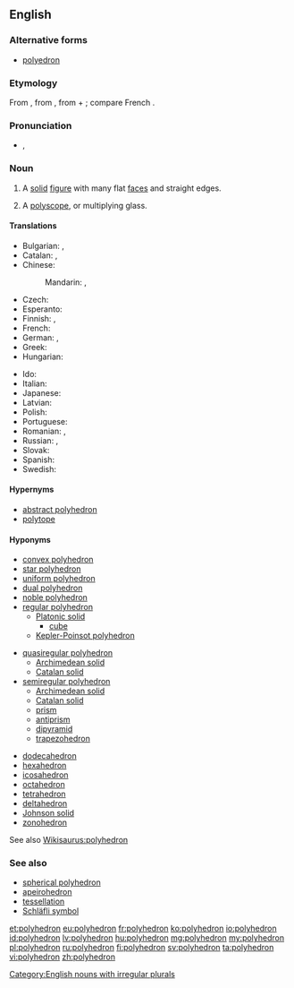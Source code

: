 ==English==
{{wikipedia}}

===Alternative forms===
* [[polyedron]]

===Etymology===
From {{etyl|NL.|en}}, from {{etyl|grc|en}} {{term|πολύεδρον|sc=polytonic|tr=poluedron|lang=grc}}, from {{term|πολύς||many|tr=polus|lang=grc}} + {{term|ἕδρα||seat|tr=hedra|lang=grc}}; compare French {{term|polyèdre|lang=fr}}.

===Pronunciation===
* {{a|UK}} {{enPR|pŏlēhē'drən}}, {{IPA|/pɒliˈhiːdrən/|lang=en}}

===Noun===
{{en-noun|polyhedra|polyhedrons}}

# {{context|geometry|lang=en}} A [[solid]] [[figure]] with many flat [[face]]s and straight edges.
# {{context|optics|lang=en}} A [[polyscope]], or multiplying glass.

====Translations====
{{trans-top|geometry: solid figure}}
* Bulgarian: {{t+|bg|полиедър|m}}, {{t+|bg|многостен|m}}
* Catalan: {{t|ca|poliedre|m}}, {{t|ca|políedre|m}}
* Chinese:
*: Mandarin: {{t|cmn|多面體|sc=Hani}}, {{t+|cmn|多面体|tr=duōmiàntǐ|sc=Hani}}
* Czech: {{t|cs|mnohostěn|m}}
* Esperanto: {{t|eo|pluredro}}
* Finnish: {{t+|fi|monitahokas}}, {{t+|fi|polyedri}}
* French: {{t+|fr|polyèdre|m}}
* German: {{t+|de|Polyeder|n}}, {{t+|de|Vielflächner|m}}
* Greek: {{t|el|πολύεδρον|n}}
* Hungarian: {{t+|hu|poliéder}}
{{trans-mid}}
* Ido: {{t+|io|poliedro}}
* Italian: {{t+|it|poliedro}}
* Japanese: {{t|ja|多面体|tr=ためんたい, tamentai|sc=Jpan}}
* Latvian: {{t+|lv|daudzstūris}}
* Polish: {{t+|pl|wielościan|m}}
* Portuguese: {{t+|pt|poliedro|m}}
* Romanian: {{t+|ro|poliedru|n}}, {{t|ro|poliedre|n-p}}
* Russian: {{t+|ru|многогранник|m|tr=mnogogránnik}}, {{t+|ru|полиэдр|m|tr=poliédr|sc=Cyrl}}
* Slovak: {{t|sk|mnohosten|m}}
* Spanish: {{t+|es|poliedro}}
* Swedish: {{t+|sv|polyeder|c}}
{{trans-bottom}}

{{trans-see|polyscope}}

====Hypernyms====
* [[abstract polyhedron]]
* [[polytope]]

====Hyponyms====
{{rel-top3|Hyponyms}}
* [[convex polyhedron]]
* [[star polyhedron]]
* [[uniform polyhedron]]
* [[dual polyhedron]]
* [[noble polyhedron]]
* [[regular polyhedron]]
** [[Platonic solid]]
*** [[cube]]
** [[Kepler-Poinsot polyhedron]]
{{rel-mid3}}
* [[quasiregular polyhedron]]
** [[Archimedean solid]]
** [[Catalan solid]]
* [[semiregular polyhedron]]
** [[Archimedean solid]]
** [[Catalan solid]]
** [[prism]]
** [[antiprism]]
** [[dipyramid]]
** [[trapezohedron]]
{{rel-mid3}}
* [[dodecahedron]]
* [[hexahedron]]
* [[icosahedron]]
* [[octahedron]]
* [[tetrahedron]]
* [[deltahedron]]
* [[Johnson solid]]
* [[zonohedron]]
{{rel-bottom}}
See also [[Wikisaurus:polyhedron]]

===See also===
* [[spherical polyhedron]]
* [[apeirohedron]]
* [[tessellation]]
* [[Schläfli symbol]]

[[Category:English nouns with irregular plurals]]

[[et:polyhedron]]
[[eu:polyhedron]]
[[fr:polyhedron]]
[[ko:polyhedron]]
[[io:polyhedron]]
[[id:polyhedron]]
[[lv:polyhedron]]
[[hu:polyhedron]]
[[mg:polyhedron]]
[[my:polyhedron]]
[[pl:polyhedron]]
[[ru:polyhedron]]
[[fi:polyhedron]]
[[sv:polyhedron]]
[[ta:polyhedron]]
[[vi:polyhedron]]
[[zh:polyhedron]]